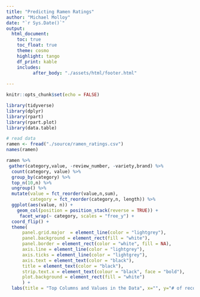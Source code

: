 ---
title: "Predicting Ramen Ratings"
author: "Michael Molloy"
date: "`r Sys.Date()`"
output:
  html_document:
    toc: true
    toc_float: true
    theme: cosmo
    highlight: tango
    df_print: kable
    includes:
          after_body: "./assets/html/footer.html"
    
---

```{r setup, include=FALSE}
knitr::opts_chunk$set(echo = FALSE)
```

```{r}
library(tidyverse)
library(dplyr)
library(rpart)
library(rpart.plot)
library(data.table)
```

```{r}
# read data
ramen <- fread("./source/ramen_ratings.csv")
names(ramen)
```

```{r}
ramen %>% 
 gather(category,value, -review_number, -variety,brand) %>% 
  count(category, value) %>% 
  group_by(category) %>% 
  top_n(10,n) %>% 
  ungroup() %>% 
  mutate(value = fct_reorder(value,n,sum), 
         category = fct_reorder(category,n, length)) %>% 
  ggplot(aes(value, n)) +
    geom_col(position = position_stack(reverse = TRUE)) +
     facet_wrap(~ category, scales = "free_y") +
  coord_flip() + 
  theme(
      panel.grid.major  = element_line(color = "lightgrey"),
      panel.background = element_rect(fill = "white"),
      panel.border = element_rect(color = "white", fill = NA),
      axis.line = element_line(color = "lightgrey"),
      axis.ticks = element_line(color = "lightgrey"),
      axis.text = element_text(color = "black"),
      title = element_text(color = "black"),
      strip.text.x = element_text(colour = "black", face = "bold"), 
      plot.background = element_rect(fill = "white")
      ) +
  labs(title = "Top Columns and Values in the Data", x="", y="# of records")
```


